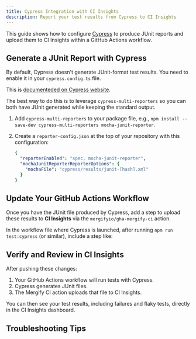 ```yaml
---
title: Cypress Integration with CI Insights
description: Report your test results from Cypress to CI Insights
---
```



<IntegrationLogo src={cypressLogo} alt="Cypress logo" />

This guide shows how to configure [Cypress](https://www.cypress.io/) to produce
JUnit reports and upload them to CI Insights within a GitHub Actions workflow.

## Generate a JUnit Report with Cypress

By default, Cypress doesn't generate JUnit-format test results. You need to
enable it in your `cypress.config.ts` file.

This is [documenteded on Cypress
website](https://docs.cypress.io/app/tooling/reporters).

The best way to do this is to leverage `cypress-multi-reporters` so you can
both have JUnit generated while keeping the standard output.

1. Add `cypress-multi-reporters` to your package file, e.g.,
   `npm install --save-dev cypress-multi-reporters mocha-junit-reporter`.

2. Create a `reporter-config.json` at the top of your repository with this
   configuration:
   ```yaml
   {
     "reporterEnabled": "spec, mocha-junit-reporter",
     "mochaJunitReporterReporterOptions": {
       "mochaFile": "cypress/results/junit-[hash].xml"
     }
   }
   ```

## Update Your GitHub Actions Workflow

<CIInsightsSetupNote />

Once you have the JUnit file produced by Cypress, add a step to upload these
results to **CI Insights** via the `mergifyio/gha-mergify-ci` action.

In the workflow file where Cypress is launched, after running `npm run
test:cypress` (or similar), include a step like:

<MergifyCIUploadStep reportPath="cypress/results/junit*.xml" />
<MergifyCIUploadStepMatrix reportPath="cypress/results/junit*.xml" />

<GhaMergifyCiQuarantineSetup />

## Verify and Review in CI Insights

After pushing these changes:

1. Your GitHub Actions workflow will run tests with Cypress.
2. Cypress generates JUnit files.
3. The Mergify CI action uploads that file to CI Insights.

You can then see your test results, including failures and flaky tests,
directly in the CI Insights dashboard.

## Troubleshooting Tips

<ul>
  <CommonTroubleshootingTips />
</ul>
